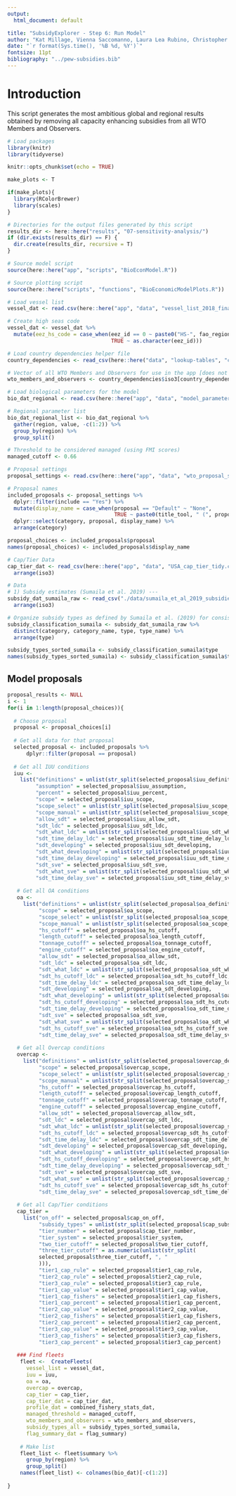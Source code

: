 ```yaml
---
output:
  html_document: default

title: "SubsidyExplorer - Step 6: Run Model"
author: "Kat Millage, Vienna Saccomanno, Laura Lea Rubino, Christopher Costello"
date: "`r format(Sys.time(), '%B %d, %Y')`"
fontsize: 11pt
bibliography: "../pew-subsidies.bib"
---
```


# Introduction 

This script generates the most ambitious global and regional results obtained by removing all capacity enhancing subsidies from all WTO Members and Observers.

```r
# Load packages
library(knitr) 
library(tidyverse)

knitr::opts_chunk$set(echo = TRUE)

make_plots <- T

if(make_plots){
  library(RColorBrewer)
  library(scales)
}

# Directories for the output files generated by this script
results_dir <- here::here("results", "07-sensitivity-analysis/")
if (dir.exists(results_dir) == F) {
  dir.create(results_dir, recursive = T)
}
```

```r
# Source model script
source(here::here("app", "scripts", "BioEconModel.R"))

# Source plotting script
source(here::here("scripts", "functions", "BioEconomicModelPlots.R"))
```

```r
# Load vessel list
vessel_dat <- read.csv(here::here("app", "data", "vessel_list_2018_final.csv"), stringsAsFactors = F)

# Create high seas code
vessel_dat <- vessel_dat %>%
  mutate(eez_hs_code = case_when(eez_id == 0 ~ paste0("HS-", fao_region),
                                 TRUE ~ as.character(eez_id)))

# Load country dependencies helper file
country_dependencies <- read_csv(here::here("data", "lookup-tables", "country_dependencies.csv"))

# Vector of all WTO Members and Observers for use in the app [does not include the overseas territories associated with them]
wto_members_and_observers <- country_dependencies$iso3[country_dependencies$is_WTO & !country_dependencies$is_overseas_territory]
```

```r
# Load biological parameters for the model
bio_dat_regional <- read.csv(here::here("app", "data", "model_parameters_regional_3_regions.csv"))

# Regional parameter list
bio_dat_regional_list <- bio_dat_regional %>%
  gather(region, value, -c(1:2)) %>%
  group_by(region) %>%
  group_split()
```

```r
# Threshold to be considered managed (using FMI scores)
managed_cutoff <- 0.66
```

```r
# Proposal settings
proposal_settings <- read.csv(here::here("app", "data", "wto_proposal_settings.csv"), stringsAsFactors = F)

# Proposal names
included_proposals <- proposal_settings %>%
  dplyr::filter(include == "Yes") %>%
  mutate(display_name = case_when(proposal == "Default" ~ "None",
                                  TRUE ~ paste0(title_tool, " (", proposal, ")"))) %>%
  dplyr::select(category, proposal, display_name) %>%
  arrange(category)

proposal_choices <- included_proposals$proposal
names(proposal_choices) <- included_proposals$display_name
```

```r
# Cap/Tier Data
cap_tier_dat <- read_csv(here::here("app", "data", "USA_cap_tier_tidy.csv")) %>%
  arrange(iso3)

# Data
# 1) Subsidy estimates (Sumaila et al. 2019) ---
subsidy_dat_sumaila_raw <- read_csv("./data/sumaila_et_al_2019_subsidies_tidy.csv") %>%
  arrange(iso3)

# Organize subsidy types as defined by Sumaila et al. (2019) for consistent plotting throughout
subsidy_classification_sumaila <- subsidy_dat_sumaila_raw %>%
  distinct(category, category_name, type, type_name) %>%
  arrange(type)

subsidy_types_sorted_sumaila <- subsidy_classification_sumaila$type
names(subsidy_types_sorted_sumaila) <- subsidy_classification_sumaila$type_name


```

## Model proposals

```r
proposal_results <- NULL
i <- 1
for(i in 1:length(proposal_choices)){
  
  # Choose proposal
  proposal <- proposal_choices[i]
  
  # Get all data for that proposal
  selected_proposal <- included_proposals %>%
      dplyr::filter(proposal == proposal)
  
  # Get all IUU conditions
  iuu <- 
    list("definitions" = unlist(str_split(selected_proposal$iuu_definitions, ", ")),
         "assumption" = selected_proposal$iuu_assumption,
         "percent" = selected_proposal$iuu_percent,
         "scope" = selected_proposal$iuu_scope,
         "scope_select" = unlist(str_split(selected_proposal$iuu_scope_select, ", ")),
         "scope_manual" = unlist(str_split(selected_proposal$iuu_scope_manual, ", ")),
         "allow_sdt" = selected_proposal$iuu_allow_sdt,
         "sdt_ldc" = selected_proposal$iuu_sdt_ldc,
         "sdt_what_ldc" = unlist(str_split(selected_proposal$iuu_sdt_what_ldc, ", ")),
         "sdt_time_delay_ldc" = selected_proposal$iuu_sdt_time_delay_ldc,
         "sdt_developing" = selected_proposal$iuu_sdt_developing,
         "sdt_what_developing" = unlist(str_split(selected_proposal$iuu_sdt_what_developing, ", ")),
         "sdt_time_delay_developing" = selected_proposal$iuu_sdt_time_delay_developing,
         "sdt_sve" = selected_proposal$iuu_sdt_sve,
         "sdt_what_sve" = unlist(str_split(selected_proposal$iuu_sdt_what_sve, ", ")),
         "sdt_time_delay_sve" = selected_proposal$iuu_sdt_time_delay_sve)
  
   # Get all OA conditions
   oa <- 
     list("definitions" = unlist(str_split(selected_proposal$oa_definitions, ", ")),
          "scope" = selected_proposal$oa_scope,
          "scope_select" = unlist(str_split(selected_proposal$oa_scope_select, ", ")),
          "scope_manual" = unlist(str_split(selected_proposal$oa_scope_manual, ", ")),
          "hs_cutoff" = selected_proposal$oa_hs_cutoff,
          "length_cutoff" = selected_proposal$oa_length_cutoff,
          "tonnage_cutoff" = selected_proposal$oa_tonnage_cutoff,
          "engine_cutoff" = selected_proposal$oa_engine_cutoff,
          "allow_sdt" = selected_proposal$oa_allow_sdt,
          "sdt_ldc" = selected_proposal$oa_sdt_ldc,
          "sdt_what_ldc" = unlist(str_split(selected_proposal$oa_sdt_what_ldc, ", ")),
          "sdt_hs_cutoff_ldc" = selected_proposal$oa_sdt_hs_cutoff_ldc,
          "sdt_time_delay_ldc" = selected_proposal$oa_sdt_time_delay_ldc,
          "sdt_developing" = selected_proposal$oa_sdt_developing,
          "sdt_what_developing" = unlist(str_split(selected_proposal$oa_sdt_what_developing, ", ")),
          "sdt_hs_cutoff_developing" = selected_proposal$oa_sdt_hs_cutoff_developing,
          "sdt_time_delay_developing" = selected_proposal$oa_sdt_time_delay_developing,
          "sdt_sve" = selected_proposal$oa_sdt_sve,
          "sdt_what_sve" = unlist(str_split(selected_proposal$oa_sdt_what_sve, ", ")),
          "sdt_hs_cutoff_sve" = selected_proposal$oa_sdt_hs_cutoff_sve,
          "sdt_time_delay_sve" = selected_proposal$oa_sdt_time_delay_sve)
   
   # Get all Overcap conditions
   overcap <- 
     list("definitions" = unlist(str_split(selected_proposal$overcap_definitions, ", ")),
          "scope" = selected_proposal$overcap_scope,
          "scope_select" = unlist(str_split(selected_proposal$overcap_scope_select, ", ")),
          "scope_manual" = unlist(str_split(selected_proposal$overcap_scope_manual, ", ")),
          "hs_cutoff" = selected_proposal$overcap_hs_cutoff,
          "length_cutoff" = selected_proposal$overcap_length_cutoff,
          "tonnage_cutoff" = selected_proposal$overcap_tonnage_cutoff,
          "engine_cutoff" = selected_proposal$overcap_engine_cutoff,
          "allow_sdt" = selected_proposal$overcap_allow_sdt,
          "sdt_ldc" = selected_proposal$overcap_sdt_ldc,
          "sdt_what_ldc" = unlist(str_split(selected_proposal$overcap_sdt_what_ldc, ", ")),
          "sdt_hs_cutoff_ldc" = selected_proposal$overcap_sdt_hs_cutoff_ldc,
          "sdt_time_delay_ldc" = selected_proposal$overcap_sdt_time_delay_ldc,
          "sdt_developing" = selected_proposal$overcap_sdt_developing,
          "sdt_what_developing" = unlist(str_split(selected_proposal$overcap_sdt_what_developing, ", ")),
          "sdt_hs_cutoff_developing" = selected_proposal$overcap_sdt_hs_cutoff_developing,
          "sdt_time_delay_developing" = selected_proposal$overcap_sdt_time_delay_developing,
          "sdt_sve" = selected_proposal$overcap_sdt_sve,
          "sdt_what_sve" = unlist(str_split(selected_proposal$overcap_sdt_what_sve, ", ")),
          "sdt_hs_cutoff_sve" = selected_proposal$overcap_sdt_hs_cutoff_sve,
          "sdt_time_delay_sve" = selected_proposal$overcap_sdt_time_delay_sve)
   
   # Get all Cap/Tier conditions
   cap_tier = 
     list("on_off" = selected_proposal$cap_on_off,
          "subsidy_types" = unlist(str_split(selected_proposal$cap_subsidy_types, ", ")),
          "tier_number" = selected_proposal$cap_tier_number,
          "tier_system" = selected_proposal$tier_system,
          "two_tier_cutoff" = selected_proposal$two_tier_cutoff,
          "three_tier_cutoff" = as.numeric(unlist(str_split(
          selected_proposal$three_tier_cutoff, ", "
          ))),
          "tier1_cap_rule" = selected_proposal$tier1_cap_rule,
          "tier2_cap_rule" = selected_proposal$tier2_cap_rule,
          "tier3_cap_rule" = selected_proposal$tier3_cap_rule,
          "tier1_cap_value" = selected_proposal$tier1_cap_value,
          "tier1_cap_fishers" = selected_proposal$tier1_cap_fishers,
          "tier1_cap_percent" = selected_proposal$tier1_cap_percent,
          "tier2_cap_value" = selected_proposal$tier2_cap_value,
          "tier2_cap_fishers" = selected_proposal$tier1_cap_fishers,
          "tier2_cap_percent" = selected_proposal$tier2_cap_percent,
          "tier3_cap_value" = selected_proposal$tier3_cap_value,
          "tier3_cap_fishers" = selected_proposal$tier3_cap_fishers,
          "tier3_cap_percent" = selected_proposal$tier3_cap_percent)
   
   ### Find fleets
    fleet <-  CreateFleets(
      vessel_list = vessel_dat,
      iuu = iuu,
      oa = oa,
      overcap = overcap,
      cap_tier = cap_tier,
      cap_tier_dat = cap_tier_dat,
      profile_dat = combined_fishery_stats_dat,
      managed_threshold = managed_cutoff,
      wto_members_and_observers = wto_members_and_observers,
      subsidy_types_all = subsidy_types_sorted_sumaila,
      flag_summary_dat = flag_summary)
    
    # Make list
    fleet_list <- fleet$summary %>%
      group_by(region) %>%
      group_split()
    names(fleet_list) <- colnames(bio_dat)[-c(1:2)]
  
}
```



